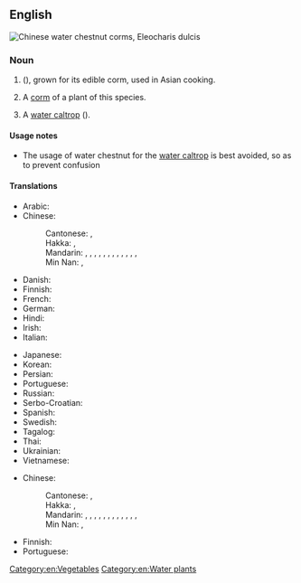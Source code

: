 ==English==
[[File:Chinese vegetable 024.jpg|thumb|Chinese '''water chestnut''' corms, ''Eleocharis dulcis'']]
{{wikipedia|Eleocharis dulcis}}
{{wikispecies|Eleocharis dulcis}}

===Noun===
{{en-noun|~}}

# {{lb|en|uncountable}} {{vern|Chinese water chestnut}} ({{taxlink|Eleocharis dulcis|species|ver=180808}}), grown for its edible corm, used in Asian cooking.
# {{lb|en|countable}} A [[corm]] of a plant of this species.
# A [[water caltrop]] ({{taxlink|Trapa natans|species|ver=180808}}).

====Usage notes====
* The usage of water chestnut for the [[water caltrop]] is best avoided, so as to prevent confusion

====Translations====
{{trans-top|Eleocharis dulcis}}
* Arabic: {{t-needed|ar}}
* Chinese:
*: Cantonese: {{t+|yue|馬蹄|sc=Hani}}, {{t|yue|马蹄|tr=ma5 tai4-2|sc=Hani}}
*: Hakka: {{t|hak|馬薺|sc=Hani}}, {{t|hak|马荠|tr=mâ-chhì|sc=Hani}}
*: Mandarin: {{t+|cmn|荸薺|sc=Hani}}, {{t+|cmn|荸荠|tr=bíqí|sc=Hani}}, {{t+|cmn|馬蹄|sc=Hant}}, {{t+|cmn|马蹄|tr=mǎtí|sc=Hani}}, {{t+|cmn|葧薺|sc=Hani}}, {{t+|cmn|葧荠|tr=bóqí|sc=Hani}}, {{t|cmn|鳧茨|sc=Hani}}, {{t|cmn|凫茨|tr=fúcí|sc=Hani}}, {{t+|cmn|鳧茈|sc=Hani}}, {{t+|cmn|凫茈|tr=fúcí|sc=Hani}}, {{t+|cmn|地栗|tr=dìlì|sc=Hani}}, {{t+|cmn|烏芋|sc=Hani}}, {{t+|cmn|乌芋|tr=wūyù|sc=Hani}}
*: Min Nan: {{t+|nan|馬薺|sc=Hani}}, {{t|nan|马荠|tr=bé-chî|sc=Hani}}
* Danish: {{t|da|vandkastanje|c}}
* Finnish: {{t|fi|vesikastanja}}
* French: {{t+|fr|châtaigne d'eau chinoise|f}}
* German: {{t|de|Wasserkastanie|f}}
* Hindi: {{t|hi|सिंघाड़ा}}
* Irish: {{t|ga|castán uisce|m}}
* Italian: {{t-needed|it}}
{{trans-mid}}
* Japanese: {{t-needed|ja}}
* Korean: {{t-needed|ko}}
* Persian: {{t-needed|fa}}
* Portuguese: {{t-needed|pt}}
* Russian: {{t|ru|болотница сладкая|f}}
* Serbo-Croatian: {{t-needed|sh}}
* Spanish: {{t|es|castaña de agua china|f}}
* Swedish: {{t+|sv|vattenkastanj|c}}
* Tagalog: {{t|tl|apulid}}
* Thai: {{t-needed|th}}
* Ukrainian: {{t-needed|uk}}
* Vietnamese: {{t|vi|năn ngọt}}
{{trans-bottom}}

{{trans-top|corm of this species}}
* Chinese:
*: Cantonese: {{t+|yue|馬蹄|sc=Hani}}, {{t|yue|马蹄|tr=ma5 tai4-2|sc=Hani}}
*: Hakka: {{t|hak|馬薺|sc=Hani}}, {{t|hak|马荠|tr=mâ-chhì|sc=Hani}}
*: Mandarin: {{t+|cmn|荸薺|sc=Hani}}, {{t+|cmn|荸荠|tr=bíqí|sc=Hani}}, {{t+|cmn|馬蹄|sc=Hant}}, {{t+|cmn|马蹄|tr=mǎtí|sc=Hani}}, {{t+|cmn|葧薺|sc=Hani}}, {{t+|cmn|葧荠|tr=bóqí|sc=Hani}}, {{t|cmn|鳧茨|sc=Hani}}, {{t|cmn|凫茨|tr=fúcí|sc=Hani}}, {{t+|cmn|鳧茈|sc=Hani}}, {{t+|cmn|凫茈|tr=fúcí|sc=Hani}}, {{t+|cmn|地栗|tr=dìlì|sc=Hani}}, {{t+|cmn|烏芋|sc=Hani}}, {{t+|cmn|乌芋|tr=wūyù|sc=Hani}}
*: Min Nan: {{t+|nan|馬薺|sc=Hani}}, {{t|nan|马荠|tr=bé-chî|sc=Hani}}
{{trans-mid}}
* Finnish: {{t|fi|vesikastanja}}
* Portuguese: {{t-needed|pt}}
{{trans-bottom}}

{{trans-see|water caltrop}}

[[Category:en:Vegetables]]
[[Category:en:Water plants]]
